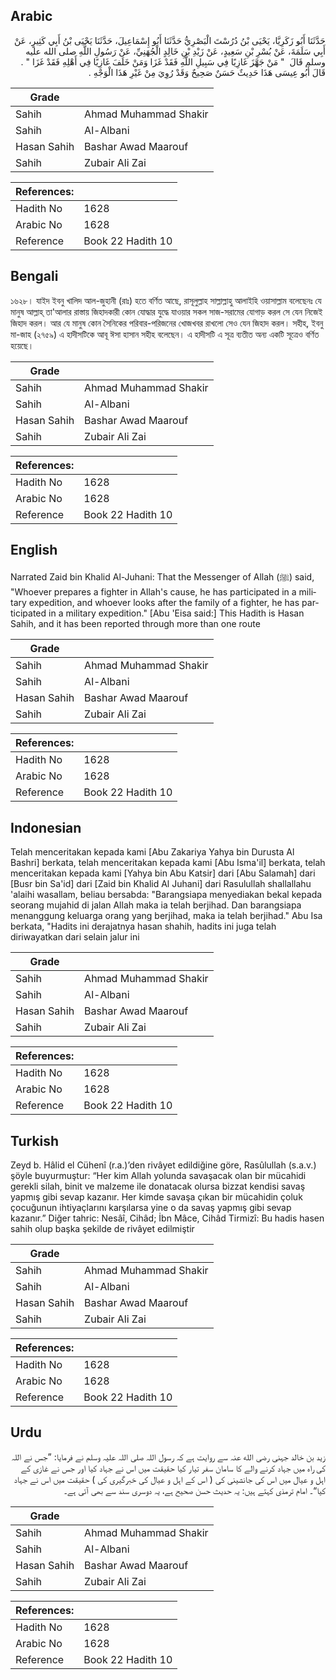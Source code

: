 ## Arabic


<div dir="rtl" lang="ar" style={{fontSize:'larger',backgroundColor:'#f8f9fa',padding:20}}>
حَدَّثَنَا أَبُو زَكَرِيَّا، يَحْيَى بْنُ دُرُسْتَ الْبَصْرِيُّ حَدَّثَنَا أَبُو إِسْمَاعِيلَ، حَدَّثَنَا يَحْيَى بْنُ أَبِي كَثِيرٍ، عَنْ أَبِي سَلَمَةَ، عَنْ بُسْرِ بْنِ سَعِيدٍ، عَنْ زَيْدِ بْنِ خَالِدٍ الْجُهَنِيِّ، عَنْ رَسُولِ اللَّهِ صلى الله عليه وسلم قَالَ ‏ "‏ مَنْ جَهَّزَ غَازِيًا فِي سَبِيلِ اللَّهِ فَقَدْ غَزَا وَمَنْ خَلَفَ غَازِيًا فِي أَهْلِهِ فَقَدْ غَزَا ‏"‏ ‏.‏ قَالَ أَبُو عِيسَى هَذَا حَدِيثٌ حَسَنٌ صَحِيحٌ وَقَدْ رُوِيَ مِنْ غَيْرِ هَذَا الْوَجْهِ ‏.‏
</div>
<div style={{backgroundColor:'#f8f9fa',padding:20, marginBottom: 10}}><table> <thead> <tr> <th>Grade</th> <th></th> </tr> </thead> <tbody> <tr><td>Sahih</td><td>Ahmad Muhammad Shakir</td></tr><tr><td>Sahih</td><td>Al-Albani</td></tr><tr><td>Hasan Sahih</td><td>Bashar Awad Maarouf</td></tr><tr><td>Sahih</td><td>Zubair Ali Zai</td></tr></tbody></table><table> <thead> <tr> <th>References:</th> <th></th> </tr> </thead> <tbody><tr><td>Hadith No</td><td>1628</td></tr><tr><td>Arabic No</td><td>1628</td></tr><tr><td>Reference</td><td>Book 22 Hadith 10</td></tr></tbody></table></div>

## Bengali


<div dir="ltr" lang="bn" style={{fontSize:'larger',backgroundColor:'#f8f9fa',padding:20}}>
১৬২৮। যাইদ ইবনু খালিদ আল-জুহানী (রাঃ) হতে বর্ণিত আছে, রাসূলুল্লাহ সাল্লাল্লাহু আলাইহি ওয়াসাল্লাম বলেছেনঃ যে মানুষ আল্লাহ্ তা'আলার রাস্তায় জিহাদকারী কোন যোদ্ধার যুদ্ধে যাওয়ার সকল সাজ-সরামের যোগাড় করল সে যেন নিজেই জিহাদ করল। আর যে মানুষ কোন সৈনিকের পরিবার-পরিজনের খোজখবর রাখলো সেও যেন জিহাদ করল। সহীহ, ইবনু মা-জাহ (২৭৫৯) এ হাদীসটিকে আবূ ঈসা হাসান সহীহ বলেছেন। এ হাদীসটি এ সূত্র ব্যতীত অন্য একটি সূত্রেও বর্ণিত হয়েছে।
</div>
<div style={{backgroundColor:'#f8f9fa',padding:20, marginBottom: 10}}><table> <thead> <tr> <th>Grade</th> <th></th> </tr> </thead> <tbody> <tr><td>Sahih</td><td>Ahmad Muhammad Shakir</td></tr><tr><td>Sahih</td><td>Al-Albani</td></tr><tr><td>Hasan Sahih</td><td>Bashar Awad Maarouf</td></tr><tr><td>Sahih</td><td>Zubair Ali Zai</td></tr></tbody></table><table> <thead> <tr> <th>References:</th> <th></th> </tr> </thead> <tbody><tr><td>Hadith No</td><td>1628</td></tr><tr><td>Arabic No</td><td>1628</td></tr><tr><td>Reference</td><td>Book 22 Hadith 10</td></tr></tbody></table></div>

## English


<div dir="ltr" lang="en" style={{fontSize:'larger',backgroundColor:'#f8f9fa',padding:20}}>
Narrated Zaid bin Khalid Al-Juhani: That the Messenger of Allah (ﷺ) said, "Whoever prepares a fighter in Allah's cause, he has participated in a military expedition, and whoever looks after the family of a fighter, he has participated in a military expedition." [Abu 'Eisa said:] This Hadith is Hasan Sahih, and it has been reported through more than one route
</div>
<div style={{backgroundColor:'#f8f9fa',padding:20, marginBottom: 10}}><table> <thead> <tr> <th>Grade</th> <th></th> </tr> </thead> <tbody> <tr><td>Sahih</td><td>Ahmad Muhammad Shakir</td></tr><tr><td>Sahih</td><td>Al-Albani</td></tr><tr><td>Hasan Sahih</td><td>Bashar Awad Maarouf</td></tr><tr><td>Sahih</td><td>Zubair Ali Zai</td></tr></tbody></table><table> <thead> <tr> <th>References:</th> <th></th> </tr> </thead> <tbody><tr><td>Hadith No</td><td>1628</td></tr><tr><td>Arabic No</td><td>1628</td></tr><tr><td>Reference</td><td>Book 22 Hadith 10</td></tr></tbody></table></div>

## Indonesian


<div dir="ltr" lang="id" style={{fontSize:'larger',backgroundColor:'#f8f9fa',padding:20}}>
Telah menceritakan kepada kami [Abu Zakariya Yahya bin Durusta Al Bashri] berkata, telah menceritakan kepada kami [Abu Isma'il] berkata, telah menceritakan kepada kami [Yahya bin Abu Katsir] dari [Abu Salamah] dari [Busr bin Sa'id] dari [Zaid bin Khalid Al Juhani] dari Rasulullah shallallahu 'alaihi wasallam, beliau bersabda: "Barangsiapa menyediakan bekal kepada seorang mujahid di jalan Allah maka ia telah berjihad. Dan barangsiapa menanggung keluarga orang yang berjihad, maka ia telah berjihad." Abu Isa berkata, "Hadits ini derajatnya hasan shahih, hadits ini juga telah diriwayatkan dari selain jalur ini
</div>
<div style={{backgroundColor:'#f8f9fa',padding:20, marginBottom: 10}}><table> <thead> <tr> <th>Grade</th> <th></th> </tr> </thead> <tbody> <tr><td>Sahih</td><td>Ahmad Muhammad Shakir</td></tr><tr><td>Sahih</td><td>Al-Albani</td></tr><tr><td>Hasan Sahih</td><td>Bashar Awad Maarouf</td></tr><tr><td>Sahih</td><td>Zubair Ali Zai</td></tr></tbody></table><table> <thead> <tr> <th>References:</th> <th></th> </tr> </thead> <tbody><tr><td>Hadith No</td><td>1628</td></tr><tr><td>Arabic No</td><td>1628</td></tr><tr><td>Reference</td><td>Book 22 Hadith 10</td></tr></tbody></table></div>

## Turkish


<div dir="ltr" lang="tr" style={{fontSize:'larger',backgroundColor:'#f8f9fa',padding:20}}>
Zeyd b. Hâlid el Cühenî (r.a.)’den rivâyet edildiğine göre, Rasûlullah (s.a.v.) şöyle buyurmuştur: “Her kim Allah yolunda savaşacak olan bir mücahidi gerekli silah, binit ve malzeme ile donatacak olursa bizzat kendisi savaş yapmış gibi sevap kazanır. Her kimde savaşa çıkan bir mücahidin çoluk çocuğunun ihtiyaçlarını karşılarsa yine o da savaş yapmış gibi sevap kazanır.” Diğer tahric: Nesâî, Cihâd; İbn Mâce, Cihâd Tirmizî: Bu hadis hasen sahih olup başka şekilde de rivâyet edilmiştir
</div>
<div style={{backgroundColor:'#f8f9fa',padding:20, marginBottom: 10}}><table> <thead> <tr> <th>Grade</th> <th></th> </tr> </thead> <tbody> <tr><td>Sahih</td><td>Ahmad Muhammad Shakir</td></tr><tr><td>Sahih</td><td>Al-Albani</td></tr><tr><td>Hasan Sahih</td><td>Bashar Awad Maarouf</td></tr><tr><td>Sahih</td><td>Zubair Ali Zai</td></tr></tbody></table><table> <thead> <tr> <th>References:</th> <th></th> </tr> </thead> <tbody><tr><td>Hadith No</td><td>1628</td></tr><tr><td>Arabic No</td><td>1628</td></tr><tr><td>Reference</td><td>Book 22 Hadith 10</td></tr></tbody></table></div>

## Urdu


<div dir="rtl" lang="ur" style={{fontSize:'larger',backgroundColor:'#f8f9fa',padding:20}}>
زید بن خالد جہنی رضی الله عنہ سے روایت ہے کہ رسول اللہ صلی اللہ علیہ وسلم نے فرمایا: ”جس نے اللہ کی راہ میں جہاد کرنے والے کا سامان سفر تیار کیا حقیقت میں اس نے جہاد کیا اور جس نے غازی کے اہل و عیال میں اس کی جانشینی کی ( اس کے اہل و عیال کی خبرگیری کی ) حقیقت میں اس نے جہاد کیا“۔ امام ترمذی کہتے ہیں: یہ حدیث حسن صحیح ہے، یہ دوسری سند سے بھی آئی ہے۔
</div>
<div style={{backgroundColor:'#f8f9fa',padding:20, marginBottom: 10}}><table> <thead> <tr> <th>Grade</th> <th></th> </tr> </thead> <tbody> <tr><td>Sahih</td><td>Ahmad Muhammad Shakir</td></tr><tr><td>Sahih</td><td>Al-Albani</td></tr><tr><td>Hasan Sahih</td><td>Bashar Awad Maarouf</td></tr><tr><td>Sahih</td><td>Zubair Ali Zai</td></tr></tbody></table><table> <thead> <tr> <th>References:</th> <th></th> </tr> </thead> <tbody><tr><td>Hadith No</td><td>1628</td></tr><tr><td>Arabic No</td><td>1628</td></tr><tr><td>Reference</td><td>Book 22 Hadith 10</td></tr></tbody></table></div>